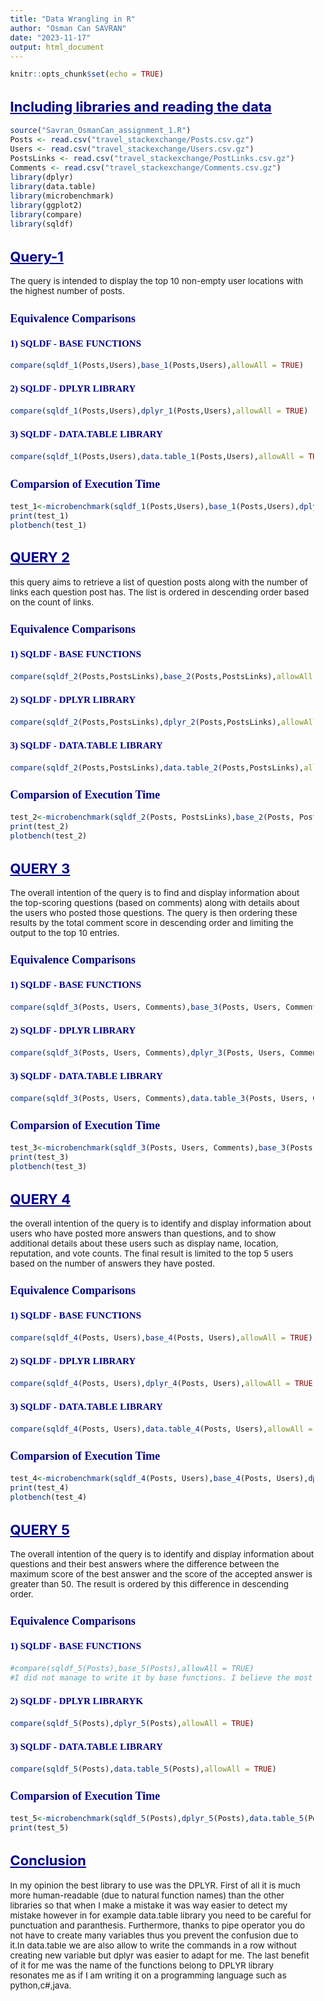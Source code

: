 ```yaml
---
title: "Data Wrangling in R"
author: "Osman Can SAVRAN"
date: "2023-11-17"
output: html_document
---
```


```{=html}
<style type="text/css">

body{ /* Normal  */
      font-size: 13.5px;
  }
td {  /* Table  */
  font-size: 8px;
}
h1.title {
  font-size: 38px;
  color: DarkRed;
}
h1 { /* Header 1 */
  font-size: 28px;
  color: DarkBlue;
  
}
h2 { /* Header 2 */
    font-size: 22px;
  color: DarkBlue;
  text-decoration: underline;
  
}
h3 { /* Header 3 */
  font-size: 18px;
  font-family: "Times New Roman", Times, serif;
  color: DarkBlue;
}
h4 {/*Header 4*/
 font-size: 15px;
  font-family: "Times New Roman", Times, serif;
  color: DarkBlue;

}
code.r{ /* Code block */
    font-size: 12px;
}
pre { /* Code block - determines code spacing between lines */
    font-size: 14px;
}
</style>
```
```r
knitr::opts_chunk$set(echo = TRUE)

```

## Including libraries and reading the data
```r
source("Savran_OsmanCan_assignment_1.R")
Posts <- read.csv("travel_stackexchange/Posts.csv.gz")
Users <- read.csv("travel_stackexchange/Users.csv.gz")
PostsLinks <- read.csv("travel_stackexchange/PostLinks.csv.gz")
Comments <- read.csv("travel_stackexchange/Comments.csv.gz")
library(dplyr)
library(data.table)
library(microbenchmark)
library(ggplot2)
library(compare)
library(sqldf)

```




## Query-1

The query is intended to display the top 10 non-empty user locations with the highest number of posts.

### Equivalence Comparisons

#### 1) SQLDF - BASE FUNCTIONS

```r
compare(sqldf_1(Posts,Users),base_1(Posts,Users),allowAll = TRUE)
```

#### 2) SQLDF - DPLYR LIBRARY

```r
compare(sqldf_1(Posts,Users),dplyr_1(Posts,Users),allowAll = TRUE)
```

#### 3) SQLDF - DATA.TABLE LIBRARY

```r
compare(sqldf_1(Posts,Users),data.table_1(Posts,Users),allowAll = TRUE)
```

### Comparsion of Execution Time

```r
test_1<-microbenchmark(sqldf_1(Posts,Users),base_1(Posts,Users),dplyr_1(Posts,Users),data.table_1(Posts,Users),times = 40,unit = "s")
print(test_1)
plotbench(test_1)
```

## QUERY 2

this query aims to retrieve a list of question posts along with the number of links each question post has. The list is ordered in descending order based on the count of links.

### Equivalence Comparisons

#### 1) SQLDF - BASE FUNCTIONS

```r
compare(sqldf_2(Posts,PostsLinks),base_2(Posts,PostsLinks),allowAll = TRUE)
```

#### 2) SQLDF - DPLYR LIBRARY

```r
compare(sqldf_2(Posts,PostsLinks),dplyr_2(Posts,PostsLinks),allowAll = TRUE)
```

#### 3) SQLDF - DATA.TABLE LIBRARY

```r
compare(sqldf_2(Posts,PostsLinks),data.table_2(Posts,PostsLinks),allowAll = TRUE)
```

### Comparsion of Execution Time

```r
test_2<-microbenchmark(sqldf_2(Posts, PostsLinks),base_2(Posts, PostsLinks),dplyr_2(Posts, PostsLinks),data.table_2(Posts, PostsLinks),times = 40,unit = "s")
print(test_2)
plotbench(test_2)
```

## QUERY 3

The overall intention of the query is to find and display information about the top-scoring questions (based on comments) along with details about the users who posted those questions. The query is then ordering these results by the total comment score in descending order and limiting the output to the top 10 entries.

### Equivalence Comparisons

#### 1) SQLDF - BASE FUNCTIONS

```r
compare(sqldf_3(Posts, Users, Comments),base_3(Posts, Users, Comments),allowAll = TRUE)
```

#### 2) SQLDF - DPLYR LIBRARY

```r
compare(sqldf_3(Posts, Users, Comments),dplyr_3(Posts, Users, Comments),allowAll = TRUE)
```

#### 3) SQLDF - DATA.TABLE LIBRARY

```r
compare(sqldf_3(Posts, Users, Comments),data.table_3(Posts, Users, Comments),allowAll = TRUE)
```

### Comparsion of Execution Time

```r
test_3<-microbenchmark(sqldf_3(Posts, Users, Comments),base_3(Posts, Users, Comments),dplyr_3(Posts, Users, Comments),data.table_3(Posts, Users, Comments),times = 40,unit = "s")
print(test_3)
plotbench(test_3)
```

## QUERY 4

the overall intention of the query is to identify and display information about users who have posted more answers than questions, and to show additional details about these users such as display name, location, reputation, and vote counts. The final result is limited to the top 5 users based on the number of answers they have posted.

### Equivalence Comparisons

#### 1) SQLDF - BASE FUNCTIONS

```r
compare(sqldf_4(Posts, Users),base_4(Posts, Users),allowAll = TRUE)
```

#### 2) SQLDF - DPLYR LIBRARY

```r
compare(sqldf_4(Posts, Users),dplyr_4(Posts, Users),allowAll = TRUE)
```

#### 3) SQLDF - DATA.TABLE LIBRARY

```r
compare(sqldf_4(Posts, Users),data.table_4(Posts, Users),allowAll = TRUE)
```

### Comparsion of Execution Time

```r
test_4<-microbenchmark(sqldf_4(Posts, Users),base_4(Posts, Users),dplyr_4(Posts, Users),data.table_4(Posts, Users),times = 40,unit = "s")
print(test_4)
plotbench(test_4)
```

## QUERY 5

The overall intention of the query is to identify and display information about questions and their best answers where the difference between the maximum score of the best answer and the score of the accepted answer is greater than 50. The result is ordered by this difference in descending order.

### Equivalence Comparisons

#### 1) SQLDF - BASE FUNCTIONS

```r
#compare(sqldf_5(Posts),base_5(Posts),allowAll = TRUE)
#I did not manage to write it by base functions. I believe the most of the code is correctly done in base5.
```

#### 2) SQLDF - DPLYR LIBRARYK

```r
compare(sqldf_5(Posts),dplyr_5(Posts),allowAll = TRUE)
```

#### 3) SQLDF - DATA.TABLE LIBRARY

```r
compare(sqldf_5(Posts),data.table_5(Posts),allowAll = TRUE)
```

### Comparsion of Execution Time

```r
test_5<-microbenchmark(sqldf_5(Posts),dplyr_5(Posts),data.table_5(Posts),times = 40,unit = "s")
print(test_5)

```


## Conclusion

In my opinion the best library to use was the DPLYR. First of all it is much more human-readable (due to natural function names) than the other libraries so that when I make a mistake it was way easier to detect my mistake however
in for example data.table library you need to be careful for punctuation and paranthesis.
Furthermore, thanks to pipe operator you do not have to create many variables thus you prevent the confusion due to it.In data.table we are also allow to write the commands in a row without creating new variable but dplyr was easier to adapt for me. 
The last benefit of it for me was the name of the functions belong to DPLYR library resonates me as if I am writing it on a programming language such as python,c#,java.